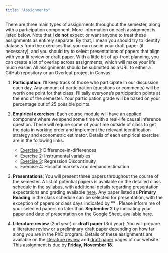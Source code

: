 ```yaml
---
title: "Assignments"
---
```


There are three main types of assignments throughout the semester, along with a participation component. More information on each assignment is listed below. Note that I **do not** expect or want anyone to treat these assignments as entirely separate. By that, I mean you should try to identify datasets from the exercises that you can use in your draft paper (if necessary), and you should try to select presentations of papers that align with your lit review or draft paper. With a little bit of up-front planning, you can create a lot of overlap across assignments, which will make your life much easier. All assignments should be submitted as a URL to either a GitHub repository or an Overleaf project in Canvas.

1. **Participation**: I'll keep track of those who participate in our discussion each day. Any amount of participation (questions or comments) will be worth one point for that class. I'll tally everyone's participation points at the end of the semester. Your participation grade will be based on your percentage out of 25 possible points.

2. **Empirical exercises**: Each course module will have an applied component where we spend some time with a real-life causal inference question. These will require some of your time outside of class to get the data in working order and implement the relevant identification strategy and econometric estimator. Details of each empirical exercise are in the following links:
    - [Exercise 1](assignments/exercise1.html): Difference-in-differences
    - [Exercise 2](assignments/exercise2.html): Instrumental variables
    - [Exercise 3](assignments/exercise3.html): Regression Discontinuity
    - Exercise 4: Hospital markets and demand estimation

3. **Presentations**: You will present three papers throughout the course of the semester. A list of potential papers is available on the detailed class schedule in the [syllabus](syllabus/syllabus-771.pdf), with additional details regarding presentation expectations and grading available [here](assignments/presentation.html). Any paper listed as **Primary Reading** in the class schedule can be selected for presentation, with the exception of papers or class days indicated by ** . Please inform me of your selected papers no later than **September 2** by indicating your paper and date of presentation on the Google Sheet, available [here](https://docs.google.com/spreadsheets/d/1d6IVg-khbreLKobiczNwEOT9gjPNNykrFEtc2rXdJ4I/edit?usp=sharing).

4. **Literature review** (2nd year) or **draft paper** (3rd year): You will prepare a literature review or a preliminary draft paper depending on how far along you are in the PhD program. Details of these assignments are available on the [literature review](assignments/lit-review.html) and [draft paper](assignments/draft-paper.html) pages of our website. This assignment is due by **Friday, November 18**.

